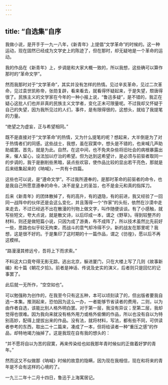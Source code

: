 ```yaml
---
---
---
```

title: “自选集”自序
---



我做小说，是开手于一九一八年，《新青年》上提倡“文学革命”的时候的。这一种运动，现在固然已经成为文学史上的陈迹了，但在那时，却无疑地是一个革命的运动。

我的作品在《新青年》上，步调是和大家大概一致的，所以我想，这些确可以算作那时的“革命文学”。

然而我那时对于“文学革命”，其实并没有怎样的热情。见过辛亥革命，见过二次革命，见过袁世凯称帝，张勋复辟，看来看去，就看得怀疑起来，于是失望，颓唐得很了。民族主义的文学家在今年的一种小报上说，“鲁迅多疑”，是不错的，我正在疑心这批人们也并非真的民族主义文学者，变化正未可限量呢。不过我却又怀疑于自己的失望，因为我所见过的人们，事件，是有限得很的，这想头，就给了我提笔的力量。

“绝望之为虚妄，正与希望相同。”

既不是直接对于“文学革命”的热情，又为什么提笔的呢？想起来，大半倒是为了对于热情者们的同感。这些战士，我想，虽在寂寞中，想头是不错的，也来喊几声助助威罢。首先，就是为此。自然，在这中间，也不免夹杂些将旧社会的病根暴露出来，催人留心，设法加以疗治的希望。但为达到这希望计，是必须与前驱者取同一的步调的，我于是删削些黑暗，装点些欢容，使作品比较的显出若干亮色，那就是后来结集起来的《呐喊》，一共有十四篇。

这些也可以说，是“遵命文学”。不过我所遵奉的，是那时革命的前驱者的命令，也是我自己所愿意遵奉的命令，决不是皇上的圣旨，也不是金元和真的指挥刀。

后来《新青年》的团体散掉了，有的高升，有的退隐，有的前进，我又经验了一回同一战阵中的伙伴还是会这么变化，并且落得一个“作家”的头衔，依然在沙漠中走来走去，不过已经逃不出在散漫的刊物上做文字，叫作随便谈谈。有了小感触，就写些短文，夸大点说，就是散文诗，以后印成一本，谓之《野草》。得到较整齐的材料，则还是做短篇小说，只因为成了游勇，布不成阵了，所以技术虽然比先前好一些，思路也似乎较无拘束，而战斗的意气却冷得不少。新的战友在那里呢？我想，这是很不好的。于是集印了这时期的十一篇作品，谓之《彷徨》，愿以后不再这模样。

“路漫漫其修远兮，吾将上下而求索。”

不料这大口竟夸得无影无踪。逃出北京，躲进厦门，只在大楼上写了几则《故事新编》和十篇《朝花夕拾》。前者是神话、传说及史实的演义，后者则只是回忆的记事罢了。

此后就一无所作，“空空如也”。

可以勉强称为创作的，在我至今只有这五种，本可以顷刻读了的，但出版者要我自选一本集。推测起来，恐怕因为这么一办，一者能够节省读者的费用，二则，以为由作者自选，该能比别人格外明白罢。对于第一层，我没有异议；至第二层，我却觉得也很难。因为我向来就没有格外用力或格外偷懒的作品，所以也没有自以为特别高妙，配得上提拔出来的作品。没有法，就将材料，写法，都有些不同，可供读者参考的东西，取出二十二篇来，凑成了一本，但将给读者一种“重压之感”的作品，却特地竭力抽掉了。这是我现在自有我的想头的：

“并不愿将自以为苦的寂寞，再来传染给也如我那年青时候似的正做着好梦的青年。”

然而这又不似做那《呐喊》时候的故意的隐瞒，因为现在我相信，现在和将来的青年是不会有这样的心境的了。

一九三二年十二月十四日，鲁迅于上海寓居记。